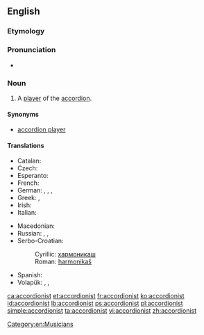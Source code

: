 ==English==

===Etymology===
{{suffix|accordion|ist}}

===Pronunciation===
* {{a|US}} {{IPA|/ə.ˈkɔɹd.i.ə.nəst/}}

===Noun===
{{en-noun}}

# A [[player]] of the [[accordion]].

====Synonyms====
* [[accordion player]]

====Translations====
{{trans-top|player of the accordion}}
* Catalan: {{t-|ca|acordionista|m|f}}
* Czech: {{t-|cs|harmonikář|m}}
* Esperanto: {{t-|eo|akordionisto}}
* French: {{t+|fr|accordéoniste|m|f}}
* German: {{t+|de|Akkordeonspieler|m}}, {{t+|de|Akkordeonspielerin|f}}, {{t-|de|Akkordeonist|m}}, {{t-|de|Akkordeonistin|f}}
* Greek: {{t+|el|ακορντεονίστας|m|tr=akornteonístas}}, {{t+|el|ακορντεονίστρια|f|tr=akornteonístria}}
* Irish: {{t-|ga|cairdíneoir|m}}
* Italian: {{t-|it|fisarmonicista|m|f}}
{{trans-mid}}
* Macedonian: {{t-|mk|армоникаш|m|tr=armonikáš}}
* Russian: {{t+|ru|аккордеони́ст|m|tr=akkordeoníst}}, {{t+|ru|баяни́ст|m|tr=bajaníst}}, {{t+|ru|гармони́ст|m|tr=garmoníst}}
* Serbo-Croatian:
*: Cyrillic: [[хармоникаш#Serbian|хармоникаш]] {{g|m}}
*: Roman: [[harmonikaš#Serbian|harmonikaš]] {{g|m}}
* Spanish: {{t+|es|acordeonista|m|f}}
* Volapük: {{qualifier|male or female}} {{t-|vo|tiraharmonöman}}, {{qualifier|male}} {{t-|vo|hitiraharmonöman}}, {{qualifier|female}} {{t-|vo|jitiraharmonöman}}
{{trans-bottom}}

[[Category:en:Musicians]]

[[ca:accordionist]]
[[et:accordionist]]
[[fr:accordionist]]
[[ko:accordionist]]
[[id:accordionist]]
[[lb:accordionist]]
[[ps:accordionist]]
[[pl:accordionist]]
[[simple:accordionist]]
[[ta:accordionist]]
[[vi:accordionist]]
[[zh:accordionist]]